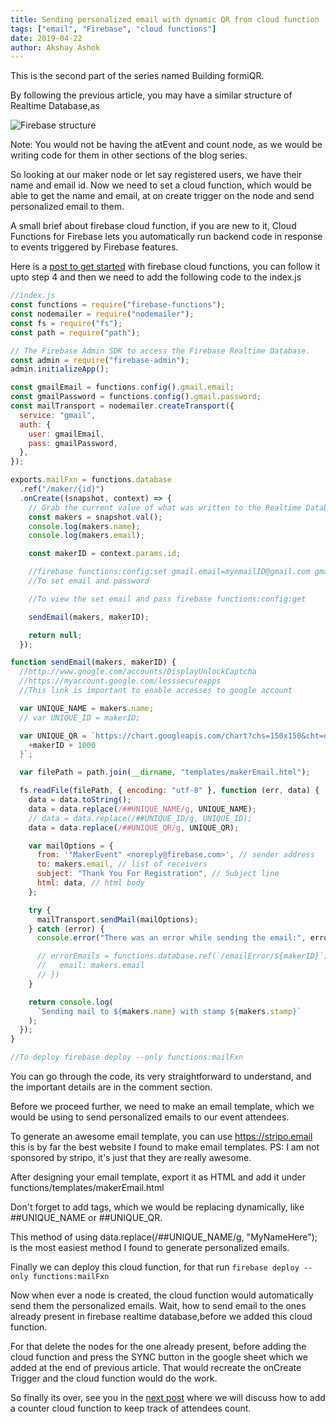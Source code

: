 ```yaml
---
title: Sending personalized email with dynamic QR from cloud function
tags: ["email", "Firebase", "cloud functions"]
date: 2019-04-22
author: Akshay Ashok
---
```


This is the second part of the series named Building formiQR.

By following the previous article, you may have a similar structure of Realtime Database,as

![Firebase structure](https://res.cloudinary.com/akshay090/image/upload/v1597567353/Portfolio_Assets/firebase1_llkvea.png)

Note: You would not be having the atEvent and count node, as we would be writing code for them in other sections of the blog series.

So looking at our maker node or let say registered users, we have their name and email id. Now we need to set a cloud function, which would be able to get the name and email, at on create trigger on the node and send personalized email to them.

A small brief about firebase cloud function, if you are new to it, Cloud Functions for Firebase lets you automatically run backend code in response to events triggered by Firebase features.

Here is a [post to get started](https://firebase.google.com/docs/functions/get-started) with firebase cloud functions, you can follow it upto step 4 and then we need to add the following code to the index.js

```js
//index.js
const functions = require("firebase-functions");
const nodemailer = require("nodemailer");
const fs = require("fs");
const path = require("path");

// The Firebase Admin SDK to access the Firebase Realtime Database.
const admin = require("firebase-admin");
admin.initializeApp();

const gmailEmail = functions.config().gmail.email;
const gmailPassword = functions.config().gmail.password;
const mailTransport = nodemailer.createTransport({
  service: "gmail",
  auth: {
    user: gmailEmail,
    pass: gmailPassword,
  },
});

exports.mailFxn = functions.database
  .ref("/maker/{id}")
  .onCreate((snapshot, context) => {
    // Grab the current value of what was written to the Realtime Database.
    const makers = snapshot.val();
    console.log(makers.name);
    console.log(makers.email);

    const makerID = context.params.id;

    //firebase functions:config:set gmail.email=myemailID@gmail.com gmail.password=Mypassword
    //To set email and password

    //To view the set email and pass firebase functions:config:get

    sendEmail(makers, makerID);

    return null;
  });

function sendEmail(makers, makerID) {
  //http://www.google.com/accounts/DisplayUnlockCaptcha
  //https://myaccount.google.com/lesssecureapps
  //This link is important to enable accesses to google account

  var UNIQUE_NAME = makers.name;
  // var UNIQUE_ID = makerID;

  var UNIQUE_QR = `https://chart.googleapis.com/chart?chs=150x150&cht=qr&chl=${
    +makerID + 1000
  }`;

  var filePath = path.join(__dirname, "templates/makerEmail.html");

  fs.readFile(filePath, { encoding: "utf-8" }, function (err, data) {
    data = data.toString();
    data = data.replace(/##UNIQUE_NAME/g, UNIQUE_NAME);
    // data = data.replace(/##UNIQUE_ID/g, UNIQUE_ID);
    data = data.replace(/##UNIQUE_QR/g, UNIQUE_QR);

    var mailOptions = {
      from: '"MakerEvent" <noreply@firebase.com>', // sender address
      to: makers.email, // list of receivers
      subject: "Thank You For Registration", // Subject line
      html: data, // html body
    };

    try {
      mailTransport.sendMail(mailOptions);
    } catch (error) {
      console.error("There was an error while sending the email:", error);

      // errorEmails = functions.database.ref(`/emailError/${makerID}`).set({
      //   email: makers.email
      // })
    }

    return console.log(
      `Sending mail to ${makers.name} with stamp ${makers.stamp}`
    );
  });
}

//To deploy firebase deploy --only functions:mailFxn
```

You can go through the code, its very straightforward to understand, and the important details are in the comment section.

Before we proceed further, we need to make an email template, which we would be using to send personalized emails to our event attendees.

To generate an awesome email template, you can use https://stripo.email this is by far the best website I found to make email templates. PS: I am not sponsored by stripo, it's just that they are really awesome.

After designing your email template, export it as HTML and add it under functions/templates/makerEmail.html

Don't forget to add tags, which we would be replacing dynamically, like ##UNIQUE_NAME or ##UNIQUE_QR.

This method of using data.replace(/##UNIQUE_NAME/g, "MyNameHere"); is the most easiest method I found to generate personalized emails.

Finally we can deploy this cloud function, for that run `firebase deploy --only functions:mailFxn`

Now when ever a node is created, the cloud function would automatically send them the personalized emails. Wait, how to send email to the ones already present in firebase realtime database,before we added this cloud function.

For that delete the nodes for the one already present, before adding the cloud function and press the SYNC button in the google sheet which we added at the end of previous article. That would recreate the onCreate Trigger and the cloud function would do the work.

So finally its over, see you in the [next post](/posts/formiqr-part3-counter-cloud-function) where we will discuss how to add a counter cloud function to keep track of attendees count.
